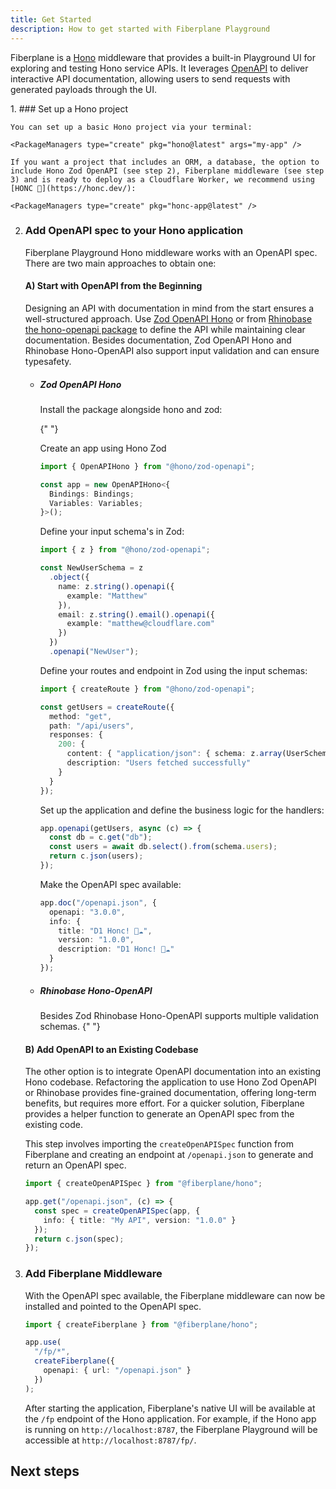 ```yaml
---
title: Get Started
description: How to get started with Fiberplane Playground
---
```



Fiberplane is a [Hono](https://hono.dev) middleware that provides a built-in Playground UI for exploring and testing Hono service APIs. It leverages [OpenAPI](https://www.openapis.org/what-is-openapi) to deliver interactive API documentation, allowing users to send requests with generated payloads through the UI.

<Steps>
1. ### Set up a Hono project

    You can set up a basic Hono project via your terminal:

    <PackageManagers type="create" pkg="hono@latest" args="my-app" />

    If you want a project that includes an ORM, a database, the option to include Hono Zod OpenAPI (see step 2), Fiberplane middleware (see step 3) and is ready to deploy as a Cloudflare Worker, we recommend using [HONC 🪿](https://honc.dev/):

    <PackageManagers type="create" pkg="honc-app@latest" />

2.  ### Add OpenAPI spec to your Hono application

    Fiberplane Playground Hono middleware works with an OpenAPI spec. There are two main approaches to obtain one:

    #### A) Start with OpenAPI from the Beginning

    Designing an API with documentation in mind from the start ensures a well-structured approach. Use [Zod OpenAPI Hono](https://github.com/honojs/middleware/tree/main/packages/zod-openapi) or from [Rhinobase the hono-openapi package](https://github.com/rhinobase/hono-openapi) to define the API while maintaining clear documentation.
    Besides documentation, Zod OpenAPI Hono and Rhinobase Hono-OpenAPI also support input validation and can ensure typesafety.

    - ##### Zod OpenAPI Hono

      Install the package alongside hono and zod:

      {" "}
      <PackageManagers type="add" pkg="hono zod @hono/zod-openapi" />

      Create an app using Hono Zod

      ```ts
      import { OpenAPIHono } from "@hono/zod-openapi";

      const app = new OpenAPIHono<{
        Bindings: Bindings;
        Variables: Variables;
      }>();
      ```

      Define your input schema's in Zod:

      ```ts
      import { z } from "@hono/zod-openapi";

      const NewUserSchema = z
        .object({
          name: z.string().openapi({
            example: "Matthew"
          }),
          email: z.string().email().openapi({
            example: "matthew@cloudflare.com"
          })
        })
        .openapi("NewUser");
      ```

      Define your routes and endpoint in Zod using the input schemas:

      ```ts
      import { createRoute } from "@hono/zod-openapi";

      const getUsers = createRoute({
        method: "get",
        path: "/api/users",
        responses: {
          200: {
            content: { "application/json": { schema: z.array(UserSchema) } },
            description: "Users fetched successfully"
          }
        }
      });
      ```

      Set up the application and define the business logic for the handlers:

      ```ts
      app.openapi(getUsers, async (c) => {
        const db = c.get("db");
        const users = await db.select().from(schema.users);
        return c.json(users);
      });
      ```

      Make the OpenAPI spec available:

      ```ts
      app.doc("/openapi.json", {
        openapi: "3.0.0",
        info: {
          title: "D1 Honc! 🪿☁️",
          version: "1.0.0",
          description: "D1 Honc! 🪿☁️"
        }
      });
      ```

    - ##### Rhinobase Hono-OpenAPI
      Besides Zod Rhinobase Hono-OpenAPI supports multiple validation schemas.
      {" "}
      <PackageManagers
        type="add"
        pkg="hono-openapi @hono/zod-validator zod zod-openapi"
      />

    #### B) Add OpenAPI to an Existing Codebase

    The other option is to integrate OpenAPI documentation into an existing Hono codebase. Refactoring the application to use Hono Zod OpenAPI or Rhinobase provides fine-grained documentation, offering long-term benefits, but requires more effort. For a quicker solution, Fiberplane provides a helper function to generate an OpenAPI spec from the existing code.

    <PackageManagers type="add" pkg="@fiberplane/hono" />

    This step involves importing the `createOpenAPISpec` function from Fiberplane and creating an endpoint at `/openapi.json` to generate and return an OpenAPI spec.

    ```ts
    import { createOpenAPISpec } from "@fiberplane/hono";

    app.get("/openapi.json", (c) => {
      const spec = createOpenAPISpec(app, {
        info: { title: "My API", version: "1.0.0" }
      });
      return c.json(spec);
    });
    ```

3.  ### Add Fiberplane Middleware

    With the OpenAPI spec available, the Fiberplane middleware can now be installed and pointed to the OpenAPI spec. <PackageManagers type="add" pkg="@fiberplane/hono" />

    ```ts
    import { createFiberplane } from "@fiberplane/hono";

    app.use(
      "/fp/*",
      createFiberplane({
        openapi: { url: "/openapi.json" }
      })
    );
    ```

    After starting the application, Fiberplane's native UI will be available at the `/fp` endpoint of the Hono application.
    For example, if the Hono app is running on `http://localhost:8787`, the Fiberplane Playground will be accessible at `http://localhost:8787/fp/`.

</Steps>

## Next steps

<LinkCard
  title="Learn more about Fiberplane Playground"
  description="Explore the features of the native built-in UI."
  href="/docs/features/playground"
/>
